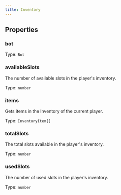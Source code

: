```yaml
---
title: Inventory
---
```



## Properties
### bot




Type: `Bot`


### availableSlots <Badge text="Getter" size="small" />	


The number of available slots in the player's inventory.


Type: `number`


### items <Badge text="Getter" size="small" />	


Gets items in the Inventory of the current player.


Type: `InventoryItem[]`


### totalSlots <Badge text="Getter" size="small" />	


The total slots available in the player's inventory.


Type: `number`


### usedSlots <Badge text="Getter" size="small" />	


The number of used slots in the player's inventory.


Type: `number`


